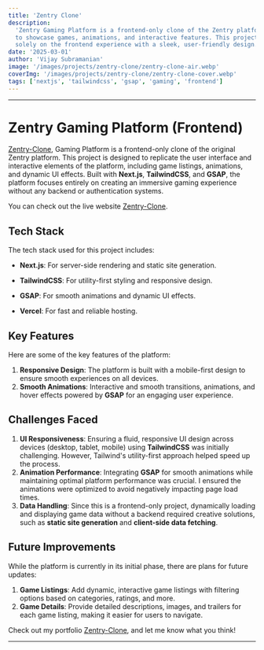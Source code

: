 ```yaml
---
title: 'Zentry Clone'
description:
  'Zentry Gaming Platform is a frontend-only clone of the Zentry platform built
  to showcase games, animations, and interactive features. This project focuses
  solely on the frontend experience with a sleek, user-friendly design.'
date: '2025-03-01'
author: 'Vijay Subramanian'
image: '/images/projects/zentry-clone/zentry-clone-air.webp'
coverImg: '/images/projects/zentry-clone/zentry-clone-cover.webp'
tags: ['nextjs', 'tailwindcss', 'gsap', 'gaming', 'frontend']
---
```


---

# Zentry Gaming Platform (Frontend)

[Zentry-Clone](https://vs-zentry-clone.vercel.app/), Gaming Platform is a
frontend-only clone of the original Zentry platform. This project is designed to
replicate the user interface and interactive elements of the platform, including
game listings, animations, and dynamic UI effects. Built with **Next.js**,
**TailwindCSS**, and **GSAP**, the platform focuses entirely on creating an
immersive gaming experience without any backend or authentication systems.

You can check out the live website
[Zentry-Clone](https://vs-zentry-clone.vercel.app/).

## Tech Stack

The tech stack used for this project includes:

- **Next.js**: For server-side rendering and static site generation.

- **TailwindCSS**: For utility-first styling and responsive design.

- **GSAP**: For smooth animations and dynamic UI effects.

- **Vercel**: For fast and reliable hosting.

## Key Features

Here are some of the key features of the platform:

1. **Responsive Design**: The platform is built with a mobile-first design to
   ensure smooth experiences on all devices.
2. **Smooth Animations**: Interactive and smooth transitions, animations, and
   hover effects powered by **GSAP** for an engaging user experience.

## Challenges Faced

1. **UI Responsiveness**: Ensuring a fluid, responsive UI design across devices
   (desktop, tablet, mobile) using **TailwindCSS** was initially challenging.
   However, Tailwind's utility-first approach helped speed up the process.
2. **Animation Performance**: Integrating **GSAP** for smooth animations while
   maintaining optimal platform performance was crucial. I ensured the
   animations were optimized to avoid negatively impacting page load times.
3. **Data Handling**: Since this is a frontend-only project, dynamically loading
   and displaying game data without a backend required creative solutions, such
   as **static site generation** and **client-side data fetching**.

## Future Improvements

While the platform is currently in its initial phase, there are plans for future
updates:

1. **Game Listings**: Add dynamic, interactive game listings with filtering
   options based on categories, ratings, and more.
2. **Game Details**: Provide detailed descriptions, images, and trailers for
   each game listing, making it easier for users to navigate.

Check out my portfolio [Zentry-Clone](https://vs-zentry-clone.vercel.app/), and
let me know what you think!

---
